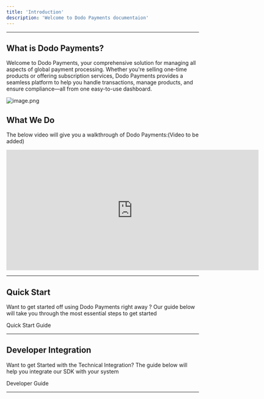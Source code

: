 ```yaml
---
title: 'Introduction'
description: 'Welcome to Dodo Payments documentaion'
---
```


---

## What is Dodo Payments?

Welcome to Dodo Payments, your comprehensive solution for managing all aspects of global payment processing. Whether you're selling one-time products or offering subscription services, Dodo Payments provides a seamless platform to help you handle transactions, manage products, and ensure compliance—all from one easy-to-use dashboard.

![image.png](images\intro.png)

## What We Do

The below video will give you a walkthrough of Dodo Payments:(Video to be added)

<iframe
  width="660"
  height="315"
  src="https://www.youtube.com/embed/T91dxz7Hlfc"
  title="YouTube video player"
  frameborder="0"
  allow="accelerometer; autoplay; clipboard-write; encrypted-media; gyroscope; picture-in-picture"
  allowfullscreen
></iframe>

---

## Quick Start

Want to get started off using Dodo Payments right away ? Our guide below will take you through the most essential steps to get started 

<Card title="Quick Start Guide" horizontal  icon="rocket" href="/quickstart">
  Quick Start Guide
</Card>

---

## Developer Integration

Want to get Started with the Technical Integration? The guide below will help you integrate our SDK with your system

<Card title="For Developers" horizontal  icon="brackets-curly" href="/developers">
  Developer Guide
</Card>

---

